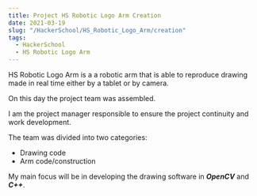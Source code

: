 ```yaml
---
title: Project HS Robotic Logo Arm Creation
date: 2021-03-19
slug: "/HackerSchool/HS_Robotic_Logo_Arm/creation"
tags:
  - HackerSchool
  - HS Robotic Logo Arm
---
```

HS Robotic Logo Arm is a a robotic arm that is able to reproduce drawing made in real time either by a tablet or by camera.

On this day the project team was assembled.

I am the project manager responsible to ensure the project continuity and work development.

The team was divided into two categories:
  - Drawing code
  - Arm code/construction

My main focus will be in developing the drawing software in **_OpenCV_** and **_C++_**.

